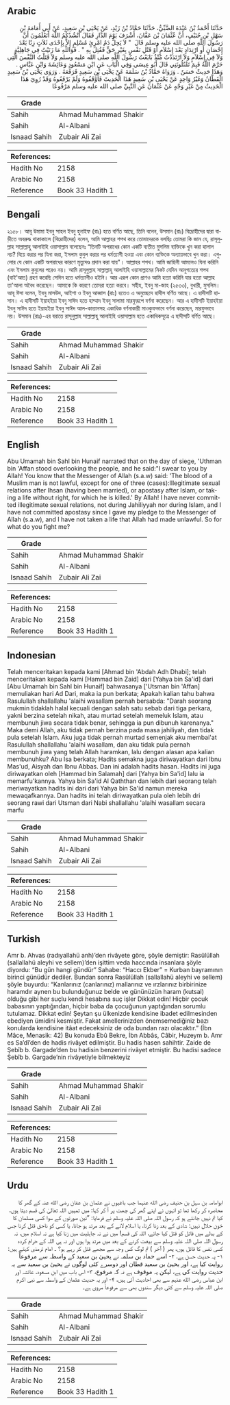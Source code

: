 ## Arabic


<div dir="rtl" lang="ar" style={{fontSize:'larger',backgroundColor:'#f8f9fa',padding:20}}>
حَدَّثَنَا أَحْمَدُ بْنُ عَبْدَةَ الضَّبِّيُّ، حَدَّثَنَا حَمَّادُ بْنُ زَيْدٍ، عَنْ يَحْيَى بْنِ سَعِيدٍ، عَنْ أَبِي أُمَامَةَ بْنِ سَهْلِ بْنِ حُنَيْفٍ، أَنَّ عُثْمَانَ بْنَ عَفَّانَ، أَشْرَفَ يَوْمَ الدَّارِ فَقَالَ أَنْشُدُكُمُ اللَّهَ أَتَعْلَمُونَ أَنَّ رَسُولَ اللَّهِ صلى الله عليه وسلم قَالَ ‏ "‏ لاَ يَحِلُّ دَمُ امْرِئٍ مُسْلِمٍ إِلاَّ بِإِحْدَى ثَلاَثٍ زِنًا بَعْدَ إِحْصَانٍ أَوِ ارْتِدَادٍ بَعْدَ إِسْلاَمٍ أَوْ قَتْلِ نَفْسٍ بِغَيْرِ حَقٍّ فَقُتِلَ بِهِ ‏"‏ ‏.‏ فَوَاللَّهِ مَا زَنَيْتُ فِي جَاهِلِيَّةٍ وَلاَ فِي إِسْلاَمٍ وَلاَ ارْتَدَدْتُ مُنْذُ بَايَعْتُ رَسُولَ اللَّهِ صلى الله عليه وسلم وَلاَ قَتَلْتُ النَّفْسَ الَّتِي حَرَّمَ اللَّهُ فَبِمَ تَقْتُلُونَنِي قَالَ أَبُو عِيسَى وَفِي الْبَابِ عَنِ ابْنِ مَسْعُودٍ وَعَائِشَةَ وَابْنِ عَبَّاسٍ ‏.‏ وَهَذَا حَدِيثٌ حَسَنٌ ‏.‏ وَرَوَاهُ حَمَّادُ بْنُ سَلَمَةَ عَنْ يَحْيَى بْنِ سَعِيدٍ فَرَفَعَهُ ‏.‏ وَرَوَى يَحْيَى بْنُ سَعِيدٍ الْقَطَّانُ وَغَيْرُ وَاحِدٍ عَنْ يَحْيَى بْنِ سَعِيدٍ هَذَا الْحَدِيثَ فَأَوْقَفُوهُ وَلَمْ يَرْفَعُوهُ وَقَدْ رُوِيَ هَذَا الْحَدِيثُ مِنْ غَيْرِ وَجْهٍ عَنْ عُثْمَانَ عَنِ النَّبِيِّ صلى الله عليه وسلم مَرْفُوعًا ‏
</div>
<div style={{backgroundColor:'#f8f9fa',padding:20, marginBottom: 10}}><table> <thead> <tr> <th>Grade</th> <th></th> </tr> </thead> <tbody> <tr><td>Sahih</td><td>Ahmad Muhammad Shakir</td></tr><tr><td>Sahih</td><td>Al-Albani</td></tr><tr><td>Isnaad Sahih</td><td>Zubair Ali Zai</td></tr></tbody></table><table> <thead> <tr> <th>References:</th> <th></th> </tr> </thead> <tbody><tr><td>Hadith No</td><td>2158</td></tr><tr><td>Arabic No</td><td>2158</td></tr><tr><td>Reference</td><td>Book 33 Hadith 1</td></tr></tbody></table></div>

## Bengali


<div dir="ltr" lang="bn" style={{fontSize:'larger',backgroundColor:'#f8f9fa',padding:20}}>
২১৫৮। আবূ উমামা ইবনু সাহল ইবনু হুনাইফ (রাঃ) হতে বর্ণিত আছে, তিনি বলেন, উসমান (রাঃ) বিদ্রোহীদের দ্বারা বাড়ীতে অবরুদ্ধ থাকাকালে (বিদ্রোহীদের) বলেন, আমি আল্লাহর শপথ করে তোমাদেরকে বলছিঃ তোমরা কি জান যে, রাসূলুল্লাহ সাল্লাল্লাহু আলাইহি ওয়াসাল্লাম বলেছেনঃ “তিনটি অপরাধের কোন একটি ব্যতীত মুসলিম ব্যক্তিকে খুন করা হালাল নয়? বিয়ে করার পর যিনা করা, ইসলাম কুবুল করার পর ধর্মত্যাগী হওয়া এবং কোন ব্যক্তিকে অন্যায়ভাবে খুন করা। এগুলোর যে কোন একটি অপরাধের কারণে মৃত্যুদণ্ড প্রদান করা যায়"। আল্লাহর শপথ। আমি জাহিলী আমলেও যিনা করিনি এবং ইসলাম কুবুলের পরেও নয়। আমি রাসূলুল্লাহ সাল্লাল্লাহু আলাইহি ওয়াসাল্লামের নিকট যেদিন আনুগত্যের শপথ (বাই’আত) গ্রহণ করেছি সেদিন হতে ধর্মত্যাগীও হইনি। আর এরূপ কোন প্রাণও আমি হত্যা করিনি যার হত্যা আল্লাহ তা'আলা অবৈধ করেছেন। আমাকে কি কারণে তোমরা হত্যা করবে। সহীহ, ইবনু মা-জাহ (২৫৩৩), বুখারী, মুসলিম। আবূ ঈসা বলেন, ইবনু মাসউদ, আইশা ও ইবনু আব্বাস (রাঃ) হতেও এ অনুচ্ছেদে হাদীস বর্ণিত আছে। এ হাদীসটি হাসান। এ হাদীসটি ইয়াহইয়া ইবনু সাঈদ হতে হাম্মাদ ইবনু সালামা মারফুরূপে বর্ণনা করেছেন। আর এ হাদীসটি ইয়াহইয়া ইবনু সাঈদ হতে ইয়াহইয়া ইবনু সাঈদ আল-কাত্তানসহ একাধিক বর্ণনাকারী মাওকুফভাবে বর্ণনা করেছেন, মারফুভাবে নয়। উসমান (রাঃ)-এর বরাতে রাসূলুল্লাহ সাল্লাল্লাহু আলাইহি ওয়াসাল্লাম হতে একাধিকসূত্রে এ হাদীসটি বর্ণিত আছে।
</div>
<div style={{backgroundColor:'#f8f9fa',padding:20, marginBottom: 10}}><table> <thead> <tr> <th>Grade</th> <th></th> </tr> </thead> <tbody> <tr><td>Sahih</td><td>Ahmad Muhammad Shakir</td></tr><tr><td>Sahih</td><td>Al-Albani</td></tr><tr><td>Isnaad Sahih</td><td>Zubair Ali Zai</td></tr></tbody></table><table> <thead> <tr> <th>References:</th> <th></th> </tr> </thead> <tbody><tr><td>Hadith No</td><td>2158</td></tr><tr><td>Arabic No</td><td>2158</td></tr><tr><td>Reference</td><td>Book 33 Hadith 1</td></tr></tbody></table></div>

## English


<div dir="ltr" lang="en" style={{fontSize:'larger',backgroundColor:'#f8f9fa',padding:20}}>
Abu Umamah bin Sahl bin Hunaif narrated that on the day of siege, 'Uthman bin 'Affan stood overlooking the people, and he said:"I swear to you by Allah! You know that the Messenger of Allah (s.a.w) said: 'The blood of a Muslim man is not lawful, except for one of three (cases):Illegitimate sexual relations after Ihsan (having been married), or apostasy after Islam, or taking a life without right, for which he is killed.'	By Allah! I have never committed illegitimate sexual relations, not during Jahiliyyah nor during Islam, and I have not committed apostasy since I gave my pledge to the Messenger of Allah (s.a.w), and I have not taken a life that Allah had made unlawful. So for what do you fight me?
</div>
<div style={{backgroundColor:'#f8f9fa',padding:20, marginBottom: 10}}><table> <thead> <tr> <th>Grade</th> <th></th> </tr> </thead> <tbody> <tr><td>Sahih</td><td>Ahmad Muhammad Shakir</td></tr><tr><td>Sahih</td><td>Al-Albani</td></tr><tr><td>Isnaad Sahih</td><td>Zubair Ali Zai</td></tr></tbody></table><table> <thead> <tr> <th>References:</th> <th></th> </tr> </thead> <tbody><tr><td>Hadith No</td><td>2158</td></tr><tr><td>Arabic No</td><td>2158</td></tr><tr><td>Reference</td><td>Book 33 Hadith 1</td></tr></tbody></table></div>

## Indonesian


<div dir="ltr" lang="id" style={{fontSize:'larger',backgroundColor:'#f8f9fa',padding:20}}>
Telah menceritakan kepada kami [Ahmad bin 'Abdah Adh Dhabi]; telah menceritakan kepada kami [Hammad bin Zaid] dari [Yahya bin Sa'id] dari [Abu Umamah bin Sahl bin Hunaif] bahwasanya ['Utsman bin 'Affan] memuliakan hari Ad Dari, maka ia pun berkata; Apakah kalian tahu bahwa Rasulullah shallallahu 'alaihi wasallam pernah bersabda: "Darah seorang mukmin tidaklah halal kecuali dengan salah satu sebab dari tiga perkara, yakni berzina setelah nikah, atau murtad setelah memeluk Islam, atau membunuh jiwa secara tidak benar, sehingga ia pun dibunuh karenanya." Maka demi Allah, aku tidak pernah berzina pada masa jahiliyah, dan tidak pula setelah Islam. Aku juga tidak pernah murtad semenjak aku membai'at Rasulullah shallallahu 'alaihi wasallam, dan aku tidak pula pernah membunuh jiwa yang telah Allah haramkan, lalu dengan alasan apa kalian membunuhku? Abu Isa berkata; Hadits semakna juga diriwayatkan dari Ibnu Mas'ud, Aisyah dan Ibnu Abbas. Dan ini adalah hadits hasan. Hadits ini juga diriwayatkan oleh [Hammad bin Salamah] dari [Yahya bin Sa'id] lalu ia memarfu'kannya. Yahya bin Sa'id Al Qaththan dan lebih dari seorang telah meriwayatkan hadits ini dari dari Yahya bin Sa'id namun mereka mewaqafkannya. Dan hadits ini telah diriwayatkan pula oleh lebih dri seorang rawi dari Utsman dari Nabi shallallahu 'alaihi wasallam secara marfu
</div>
<div style={{backgroundColor:'#f8f9fa',padding:20, marginBottom: 10}}><table> <thead> <tr> <th>Grade</th> <th></th> </tr> </thead> <tbody> <tr><td>Sahih</td><td>Ahmad Muhammad Shakir</td></tr><tr><td>Sahih</td><td>Al-Albani</td></tr><tr><td>Isnaad Sahih</td><td>Zubair Ali Zai</td></tr></tbody></table><table> <thead> <tr> <th>References:</th> <th></th> </tr> </thead> <tbody><tr><td>Hadith No</td><td>2158</td></tr><tr><td>Arabic No</td><td>2158</td></tr><tr><td>Reference</td><td>Book 33 Hadith 1</td></tr></tbody></table></div>

## Turkish


<div dir="ltr" lang="tr" style={{fontSize:'larger',backgroundColor:'#f8f9fa',padding:20}}>
Amr b. Ahvas (radıyallahü anh)’den rivâyete göre, şöyle demiştir: Rasûlüllah (sallallahü aleyhi ve sellem)’den işittim veda haccında insanlara şöyle diyordu: “Bu gün hangi gündür” Sahabe: “Haccı Ekber” = Kurban bayramının birinci günüdür dediler. Bundan sonra Rasûlüllah (sallallahü aleyhi ve sellem) şöyle buyurdu: “Kanlarınız (canlarınız) mallarınız ve ırzlarınız birbirinize haramdır aynen bu bulunduğunuz belde ve gününüzün haram (kutsal) olduğu gibi her suçlu kendi hesabına suç işler Dikkat edin! Hiçbir çocuk babasının yaptığından, hiçbir baba da çocuğunun yaptığından sorumlu tutulamaz. Dikkat edin! Şeytan şu ülkenizde kendisine ibadet edilmesinden ebediyen ümidini kesmiştir. Fakat amellerinizden önemsemediğiniz bazı konularda kendisine itâat edeceksiniz de oda bundan razı olacaktır.” (İbn Mâce, Menasik: 42) Bu konuda Ebû Bekre, İbn Abbâs, Câbir, Huzeym b. Amr es Sa’dî’den de hadis rivâyet edilmiştir. Bu hadis hasen sahihtir. Zaide de Şebîb b. Gargade’den bu hadisin benzerini rivâyet etmiştir. Bu hadisi sadece Şebîb b. Gargade’nin rivâyetiyle bilmekteyiz
</div>
<div style={{backgroundColor:'#f8f9fa',padding:20, marginBottom: 10}}><table> <thead> <tr> <th>Grade</th> <th></th> </tr> </thead> <tbody> <tr><td>Sahih</td><td>Ahmad Muhammad Shakir</td></tr><tr><td>Sahih</td><td>Al-Albani</td></tr><tr><td>Isnaad Sahih</td><td>Zubair Ali Zai</td></tr></tbody></table><table> <thead> <tr> <th>References:</th> <th></th> </tr> </thead> <tbody><tr><td>Hadith No</td><td>2158</td></tr><tr><td>Arabic No</td><td>2158</td></tr><tr><td>Reference</td><td>Book 33 Hadith 1</td></tr></tbody></table></div>

## Urdu


<div dir="rtl" lang="ur" style={{fontSize:'larger',backgroundColor:'#f8f9fa',padding:20}}>
ابوامامہ بن سہل بن حنیف رضی الله عنہما جب باغیوں نے عثمان بن عفان رضی الله عنہ کے گھر کا محاصرہ کر رکھا تھا تو انہوں نے اپنے گھر کی چھت پر آ کر کہا: میں تمہیں اللہ تعالیٰ کی قسم دیتا ہوں، کیا تم نہیں جانتے ہو کہ رسول اللہ صلی اللہ علیہ وسلم نے فرمایا: ”تین صورتوں کے سوا کسی مسلمان کا خون حلال نہیں: شادی کے بعد زنا کرنا، یا اسلام لانے کے بعد مرتد ہو جانا، یا کسی کو ناحق قتل کرنا جس کے بدلے میں قاتل کو قتل کیا جائے، اللہ کی قسم! میں نے نہ جاہلیت میں زنا کیا ہے نہ اسلام میں، نہ رسول اللہ صلی اللہ علیہ وسلم سے بیعت کرنے کے بعد میں مرتد ہوا ہوں اور نہ ہی اللہ کے حرام کردہ کسی نفس کا قاتل ہوں، پھر ( آخر ) تم لوگ کس وجہ سے مجھے قتل کر رہے ہو؟ ۔ امام ترمذی کہتے ہیں: ۱- یہ حدیث حسن ہے، ۲- اسے حماد بن سلمہ نے یحییٰ بن سعید کے واسطہ سے مرفوعاً روایت کیا ہے، اور یحییٰ بن سعید قطان اور دوسرے کئی لوگوں نے یحییٰ بن سعید سے یہ حدیث روایت کی ہے، لیکن یہ موقوف ہے نہ کہ مرفوع، ۳- اس باب میں ابن مسعود، عائشہ اور ابن عباس رضی الله عنہم سے بھی احادیث آئی ہیں، ۴- اور یہ حدیث عثمان کے واسطہ سے نبی اکرم صلی اللہ علیہ وسلم سے کئی دیگر سندوں بھی سے مرفوعاً مروی ہے۔
</div>
<div style={{backgroundColor:'#f8f9fa',padding:20, marginBottom: 10}}><table> <thead> <tr> <th>Grade</th> <th></th> </tr> </thead> <tbody> <tr><td>Sahih</td><td>Ahmad Muhammad Shakir</td></tr><tr><td>Sahih</td><td>Al-Albani</td></tr><tr><td>Isnaad Sahih</td><td>Zubair Ali Zai</td></tr></tbody></table><table> <thead> <tr> <th>References:</th> <th></th> </tr> </thead> <tbody><tr><td>Hadith No</td><td>2158</td></tr><tr><td>Arabic No</td><td>2158</td></tr><tr><td>Reference</td><td>Book 33 Hadith 1</td></tr></tbody></table></div>